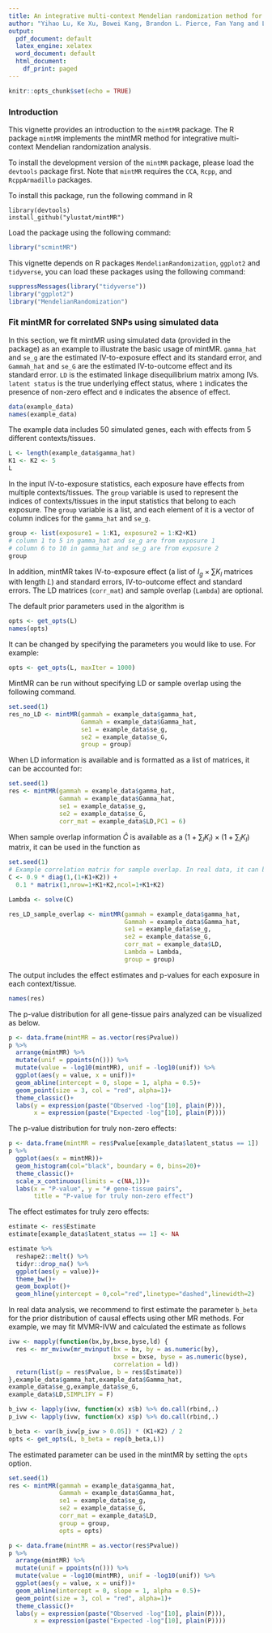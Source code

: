 ```yaml
---
title: An integrative multi-context Mendelian randomization method for identifying risk genes across human tissues
author: "Yihao Lu, Ke Xu, Bowei Kang, Brandon L. Pierce, Fan Yang and Lin S. Chen"
output:
  pdf_document: default
  latex_engine: xelatex
  word_document: default
  html_document:
    df_print: paged
---
```

```r
knitr::opts_chunk$set(echo = TRUE)
```

### Introduction
This vignette provides an introduction to the `mintMR` package. The R package `mintMR` implements the mintMR method for integrative multi-context Mendelian randomization analysis.

To install the development version of the `mintMR` package, please load the `devtools` package first. Note that `mintMR` requires the `CCA`, `Rcpp`, and `RcppArmadillo` packages. 

To install this package, run the following command in R
```
library(devtools)
install_github("ylustat/mintMR")
```

Load the package using the following command:
```r
library("scmintMR")
```
This vignette depends on R packages `MendelianRandomization`, `ggplot2` and `tidyverse`, you can load these packages using the following command:
```r
suppressMessages(library("tidyverse"))
library("ggplot2")
library("MendelianRandomization")
```


### Fit mintMR for correlated SNPs using simulated data
In this section, we fit mintMR using simulated data (provided in the package) as an example to illustrate the basic usage of mintMR. `gamma_hat` and `se_g` are the estimated IV-to-exposure effect and its standard error, and `Gammah_hat` and `se_G` are the estimated IV-to-outcome effect and its standard error. `LD` is the estimated linkage disequilibrium matrix among IVs. `latent status` is the true underlying effect status, where `1` indicates the presence of non-zero effect and `0` indicates the absence of effect.
```r
data(example_data)
names(example_data)
```
The example data includes 50 simulated genes, each with effects from 5 different contexts/tissues.
```r
L <- length(example_data$gamma_hat)
K1 <- K2 <- 5
L
```
In the input IV-to-exposure statistics, each exposure have effects from multiple contexts/tissues. The `group` variable is used to represent the indices of contexts/tissues in the input statistics that belong to each exposure. The `group` variable is a list, and each element of it is a vector of column indices for the `gamma_hat` and `se_g`.
```r
group <- list(exposure1 = 1:K1, exposure2 = 1:K2+K1)
# column 1 to 5 in gamma_hat and se_g are from exposure 1
# column 6 to 10 in gamma_hat and se_g are from exposure 2
group
```
In addition, mintMR takes IV-to-exposure effect (a list of $I_g\times \sum K_l$ matrices with length $L$) and standard errors, IV-to-outcome effect and standard errors. The LD matrices (`corr_mat`) and sample overlap (`Lambda`) are optional.

The default prior parameters used in the algorithm is
```r
opts <- get_opts(L)
names(opts)
```
It can be changed by specifying the parameters you would like to use. For example:
```r
opts <- get_opts(L, maxIter = 1000)
```
MintMR can be run without specifying LD or sample overlap using the following command.
```r
set.seed(1)
res_no_LD <- mintMR(gammah = example_data$gamma_hat,
                    Gammah = example_data$Gamma_hat,
                    se1 = example_data$se_g,
                    se2 = example_data$se_G,
                    group = group)
```

When LD information is available and is formatted as a list of matrices, it can be accounted for:
```r
set.seed(1)
res <- mintMR(gammah = example_data$gamma_hat,
              Gammah = example_data$Gamma_hat,
              se1 = example_data$se_g,
              se2 = example_data$se_G,
              corr_mat = example_data$LD,PC1 = 6)
```
When sample overlap information $\widehat{C}$ is available as a $(1+\sum_lK_l)\times(1+\sum_lK_l)$ matrix, it can be used in the function as
```r
set.seed(1)
# Example correlation matrix for sample overlap. In real data, it can be pre-estimated.
C <- 0.9 * diag(1,(1+K1+K2)) + 
  0.1 * matrix(1,nrow=1+K1+K2,ncol=1+K1+K2)

Lambda <- solve(C)

res_LD_sample_overlap <- mintMR(gammah = example_data$gamma_hat,
                                Gammah = example_data$Gamma_hat,
                                se1 = example_data$se_g,
                                se2 = example_data$se_G,
                                corr_mat = example_data$LD, 
                                Lambda = Lambda,
                                group = group)
```


The output includes the effect estimates and p-values for each exposure in each context/tissue.
```r
names(res)
```

The p-value distribution for all gene-tissue pairs analyzed can be visualized as below.
```r
p <- data.frame(mintMR = as.vector(res$Pvalue))
p %>% 
  arrange(mintMR) %>% 
  mutate(unif = ppoints(n())) %>%
  mutate(value = -log10(mintMR), unif = -log10(unif)) %>%
  ggplot(aes(y = value, x = unif))+
  geom_abline(intercept = 0, slope = 1, alpha = 0.5)+
  geom_point(size = 3, col = "red", alpha=1)+
  theme_classic()+
  labs(y = expression(paste("Observed -log"[10], plain(P))),
       x = expression(paste("Expected -log"[10], plain(P))))
```

The p-value distribution for truly non-zero effects:
```r
p <- data.frame(mintMR = res$Pvalue[example_data$latent_status == 1])
p %>% 
  ggplot(aes(x = mintMR))+
  geom_histogram(col="black", boundary = 0, bins=20)+
  theme_classic()+
  scale_x_continuous(limits = c(NA,1))+
  labs(x = "P-value", y = "# gene-tissue pairs", 
       title = "P-value for truly non-zero effect")
```

The effect estimates for truly zero effects:
```r
estimate <- res$Estimate
estimate[example_data$latent_status == 1] <- NA

estimate %>%
  reshape2::melt() %>%
  tidyr::drop_na() %>%
  ggplot(aes(y = value))+
  theme_bw()+
  geom_boxplot()+
  geom_hline(yintercept = 0,col="red",linetype="dashed",linewidth=2)
```

In real data analysis, we recommend to first estimate the parameter `b_beta` for the prior distribution of causal effects using other MR methods. For example, we may fit MVMR-IVW and calculated the estimate as follows
```r
ivw <- mapply(function(bx,by,bxse,byse,ld) {
  res <- mr_mvivw(mr_mvinput(bx = bx, by = as.numeric(by),
                             bxse = bxse, byse = as.numeric(byse),
                             correlation = ld))
  return(list(p = res$Pvalue, b = res$Estimate))
},example_data$gamma_hat,example_data$Gamma_hat,
example_data$se_g,example_data$se_G,
example_data$LD,SIMPLIFY = F)

b_ivw <- lapply(ivw, function(x) x$b) %>% do.call(rbind,.)
p_ivw <- lapply(ivw, function(x) x$p) %>% do.call(rbind,.)

b_beta <- var(b_ivw[p_ivw > 0.05]) * (K1+K2) / 2
opts <- get_opts(L, b_beta = rep(b_beta,L))
```

The estimated parameter can be used in the mintMR by setting the `opts` option.
```r
set.seed(1)
res <- mintMR(gammah = example_data$gamma_hat,
              Gammah = example_data$Gamma_hat,
              se1 = example_data$se_g,
              se2 = example_data$se_G,
              corr_mat = example_data$LD,
              group = group,
              opts = opts)

p <- data.frame(mintMR = as.vector(res$Pvalue))
p %>%
  arrange(mintMR) %>%
  mutate(unif = ppoints(n())) %>%
  mutate(value = -log10(mintMR), unif = -log10(unif)) %>%
  ggplot(aes(y = value, x = unif))+
  geom_abline(intercept = 0, slope = 1, alpha = 0.5)+
  geom_point(size = 3, col = "red", alpha=1)+
  theme_classic()+
  labs(y = expression(paste("Observed -log"[10], plain(P))),
       x = expression(paste("Expected -log"[10], plain(P))))
```


